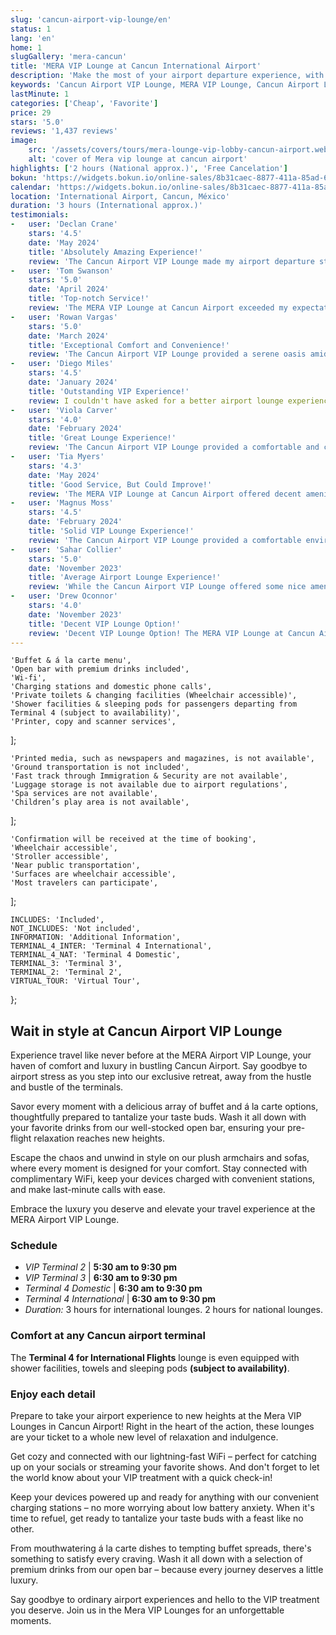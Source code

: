 ```yaml
---
slug: 'cancun-airport-vip-lounge/en'
status: 1
lang: 'en'
home: 1
slugGallery: 'mera-cancun'
title: 'MERA VIP Lounge at Cancun International Airport'
description: 'Make the most of your airport departure experience, with the comfort you deserve at the MERA Airport VIP Lounge at Cancun Airport.'
keywords: 'Cancun Airport VIP Lounge, MERA VIP Lounge, Cancun Airport Lounge, Cancun Airport VIP Service, Cancun Airport Lounge Access, Cancun Airport VIP Experience, Cancun Airport Lounge Pass'
lastMinute: 1
categories: ['Cheap', 'Favorite']
price: 29
stars: '5.0'
reviews: '1,437 reviews'
image:
    src: '/assets/covers/tours/mera-lounge-vip-lobby-cancun-airport.webp'
    alt: 'cover of Mera vip lounge at cancun airport'
highlights: ['2 hours (National approx.)', 'Free Cancelation']
bokun: 'https://widgets.bokun.io/online-sales/8b31caec-8877-411a-85ad-682828170619/experience/735075?partialView=1'
calendar: 'https://widgets.bokun.io/online-sales/8b31caec-8877-411a-85ad-682828170619/experience-calendar/735075'
location: 'International Airport, Cancun, México'
duration: '3 hours (International approx.)'
testimonials:
-   user: 'Declan Crane'
    stars: '4.5'
    date: 'May 2024'
    title: 'Absolutely Amazing Experience!'
    review: 'The Cancun Airport VIP Lounge made my airport departure stress-free and luxurious. From the delicious buffet to the unlimited drinks at the open bar, every detail was impeccable. The comfortable armchairs and charging stations were a bonus, allowing me to relax and recharge before my flight. Highly recommend this VIP experience to anyone traveling through Cancun Airport!'
-   user: 'Tom Swanson'
    stars: '5.0'
    date: 'April 2024'
    title: 'Top-notch Service!'
    review: 'The MERA VIP Lounge at Cancun Airport exceeded my expectations. The buffet and á la carte menu offered a wide variety of tasty options, and the open bar was well-stocked with my favorite drinks. The wifi and charging stations were convenient, and the staff was incredibly attentive. A must-try experience for anyone looking to elevate their airport journey! '
-   user: 'Rowan Vargas'
    stars: '5.0'
    date: 'March 2024'
    title: 'Exceptional Comfort and Convenience!'
    review: 'The Cancun Airport VIP Lounge provided a serene oasis amidst the bustling airport terminal. I enjoyed the delicious food, refreshing drinks, and comfortable seating while waiting for my flight. The wifi and charging stations were a lifesaver, allowing me to stay connected and productive. Overall, a fantastic way to start my journey!'
-   user: 'Diego Miles'
    stars: '4.5'
    date: 'January 2024'
    title: 'Outstanding VIP Experience!'
    review: I couldn't have asked for a better airport lounge experience than the one offered by the MERA VIP Lounge in Cancun. The buffet spread was impressive, and the open bar had a great selection of beverages. The lounge's amenities, including wifi and charging stations, made my wait time fly by. Highly recommend this VIP service to all travelers!
-   user: 'Viola Carver'
    stars: '4.0'
    date: 'February 2024'
    title: 'Great Lounge Experience!'
    review: 'The Cancun Airport VIP Lounge provided a comfortable and convenient space to relax before my flight. The buffet had a decent selection of food, and the open bar was a nice touch. The wifi and charging stations were useful, although I wish there were more seating options available. Overall, a pleasant experience.'
-   user: 'Tia Myers'
    stars: '4.3'
    date: 'May 2024'
    title: 'Good Service, But Could Improve!'
    review: 'The MERA VIP Lounge at Cancun Airport offered decent amenities, including a buffet and open bar. The staff was friendly and attentive. However, the seating area was a bit crowded, and the food options were somewhat limited. With a few improvements, this lounge could become even better.'
-   user: 'Magnus Moss'
    stars: '4.5'
    date: 'February 2024'
    title: 'Solid VIP Lounge Experience!'
    review: 'The Cancun Airport VIP Lounge provided a comfortable environment to wait for my flight. The buffet offered a decent selection of food, and the open bar had a good variety of drinks. The wifi and charging stations were convenient, although the lounge could use more seating options. Overall, a satisfactory experience.'
-   user: 'Sahar Collier'
    stars: '5.0'
    date: 'November 2023'
    title: 'Average Airport Lounge Experience!'
    review: 'While the Cancun Airport VIP Lounge offered some nice amenities, such as the buffet and open bar, I found the overall experience to be average. The seating area was a bit cramped, and the food options were limited. With some improvements, this lounge could provide a better experience for travelers. '
-   user: 'Drew Oconnor'
    stars: '4.0'
    date: 'November 2023'
    title: 'Decent VIP Lounge Option!'
    review: 'Decent VIP Lounge Option! The MERA VIP Lounge at Cancun Airport provided a comfortable space to relax before my flight. The buffet had a decent selection of food, and the open bar was a nice perk. However, the lounge could benefit from better organization and more seating options for guests.'
---
```



    'Buffet & á la carte menu',
    'Open bar with premium drinks included',
    'Wi-fi',
    'Charging stations and domestic phone calls',
    'Private toilets & changing facilities (Wheelchair accessible)',
    'Shower facilities & sleeping pods for passengers departing from Terminal 4 (subject to availability)',
    'Printer, copy and scanner services',
];

    'Printed media, such as newspapers and magazines, is not available',
    'Ground transportation is not included',
    'Fast track through Immigration & Security are not available',
    'Luggage storage is not available due to airport regulations',
    'Spa services are not available',
    'Children’s play area is not available',
];

    'Confirmation will be received at the time of booking',
    'Wheelchair accessible',
    'Stroller accessible',
    'Near public transportation',
    'Surfaces are wheelchair accessible',
    'Most travelers can participate',
];

    INCLUDES: 'Included',
    NOT_INCLUDES: 'Not included',
    INFORMATION: 'Additional Information',
    TERMINAL_4_INTER: 'Terminal 4 International',
    TERMINAL_4_NAT: 'Terminal 4 Domestic',
    TERMINAL_3: 'Terminal 3',
    TERMINAL_2: 'Terminal 2',
    VIRTUAL_TOUR: 'Virtual Tour',
};

<Inclusions includes={includes} notIncludes={notIncludes} i18n={i18n} />

<h2 class="text-xl md:text-3xl font-bold text-orange-600 mt-10 mb-4">Wait in style at Cancun Airport VIP Lounge</h2>

<p class="text-base md:text-lg mb-2">Experience travel like never before at the MERA Airport VIP Lounge, your haven of comfort and luxury in bustling Cancun Airport. Say goodbye to airport stress as you step into our exclusive retreat, away from the hustle and bustle of the terminals.</p>

<p class="text-base md:text-lg mb-2">Savor every moment with a delicious array of buffet and á la carte options, thoughtfully prepared to tantalize your taste buds. Wash it all down with your favorite drinks from our well-stocked open bar, ensuring your pre-flight relaxation reaches new heights.</p>

<p class="text-base md:text-lg mb-2">Escape the chaos and unwind in style on our plush armchairs and sofas, where every moment is designed for your comfort. Stay connected with complimentary WiFi, keep your devices charged with convenient stations, and make last-minute calls with ease.</p>

<p class="text-base md:text-lg mb-2">Embrace the luxury you deserve and elevate your travel experience at the MERA Airport VIP Lounge.</p>

<AdditionalInfo information={information} i18n={i18n} />

<h3 class="text-lg md:text-2xl font-bold text-orange-600 mt-10 mb-4">Schedule</h3>
<ul class="space-y-4 text-base md:text-lg">
    <li><i class="at-clock text-green-600"></i> <em>VIP Terminal 2</em> | <strong>5:30 am to 9:30 pm</strong></li>
    <li><i class="at-clock text-green-600"></i> <em>VIP Terminal 3</em> | <strong>6:30 am to 9:30 pm</strong></li>
    <li><i class="at-clock text-green-600"></i> <em>Terminal 4 Domestic</em> | <strong>6:30 am to 9:30 pm</strong></li>
    <li><i class="at-clock text-green-600"></i> <em>Terminal 4 International</em> | <strong>6:30 am to 9:30 pm</strong></li>
    <li><i class="at-clock text-green-600"></i> <em>Duration:</em> 3 hours for international lounges. 2 hours for national lounges.</li>
</ul>

<h3 class="text-lg md:text-2xl font-bold text-orange-600 mt-10 mb-4">Comfort at any Cancun airport terminal</h3>

<p class="text-base md:text-lg mb-2">The <strong>Terminal 4 for International Flights</strong> lounge is even equipped with shower facilities, towels and sleeping pods <strong>(subject to availability)</strong>.</p>

<TabTerminals client:visible i18n={i18n} />

<TabAirlines client:visible i18n={i18n} />

<h3 class="text-lg md:text-2xl font-bold text-green-700 mt-10 mb-4">Enjoy each detail</h3>

<p class="text-base md:text-lg mb-4">Prepare to take your airport experience to new heights at the Mera VIP Lounges in Cancun Airport! Right in the heart of the action, these lounges are your ticket to a whole new level of relaxation and indulgence.</p>

<p class="text-base md:text-lg mb-4">Get cozy and connected with our lightning-fast WiFi – perfect for catching up on your socials or streaming your favorite shows. And don't forget to let the world know about your VIP treatment with a quick check-in!</p>

<p class="text-base md:text-lg mb-4">Keep your devices powered up and ready for anything with our convenient charging stations – no more worrying about low battery anxiety. When it's time to refuel, get ready to tantalize your taste buds with a feast like no other.</p>

<p class="text-base md:text-lg mb-4">From mouthwatering á la carte dishes to tempting buffet spreads, there's something to satisfy every craving. Wash it all down with a selection of premium drinks from our open bar – because every journey deserves a little luxury.</p>

<p class="text-base md:text-lg mb-4">Say goodbye to ordinary airport experiences and hello to the VIP treatment you deserve. Join us in the Mera VIP Lounges for an unforgettable moments.</p>
